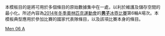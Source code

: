 <noinclude>
本模板目的是將可用於多個條目的原始數據集中在一處，以利於維護及儲存空間的最小化。所述內容為[[2014年冬季奧林匹克運動會]]的[[2014年冬季奧林匹克運動會男子冰壺比賽|'''男子'''冰壺比賽]]第6輪A場次。本模板典型應用於參加比賽的國家代表隊條目，以及該項比賽本身的條目。
</noinclude>{{Curlingbox
| sheet = A {{v|2014 Winter Olympics men's curling draw 6 sheet A}}
| team1 = {{flagIOC|SUI|2014年冬季}}（[[Sven Michel|Michel]]）
|0|2|1|0|0|0|1|2|0|0| |6
| team2 = {{flagIOC|RUS|2014年冬季}}（[[Andrey Drozdov|Drozdov]]）{{X}}
|0|0|0|0|2|1|0|0|1|3| |7
}}<noinclude>
{{2014 Winter Olympics curling convenience template navbox}}
[[Category:2014年冬季奧林匹克運動會冰壺比賽模板|Men 06 A]]
</noinclude>